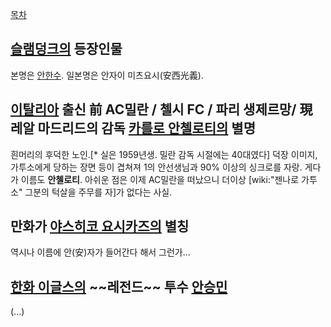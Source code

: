 [[목차]]

== [[슬램덩크]]의 등장인물 ==
본명은 [[안한수]]. 일본명은 안자이 미츠요시(安西光義).

== [[이탈리아]] 출신 前 AC밀란 / 첼시 FC / 파리 생제르망/ 現 레알 마드리드의 감독 [[카를로 안첼로티]]의 별명 ==
흰머리의 후덕한 노인.[* 실은 1959년생. 밀란 감독 시절에는 40대였다] 덕장 이미지, 가투소에게 당하는 장면 등이 겹쳐져 1의 안선생님과 90% 이상의 싱크로를 자랑. 게다가 이름도 '''안첼로티'''. 아쉬운 점은 이제 AC밀란을 떠났으니 더이상 [wiki:"젠나로 가투소" 그분의 턱살을 주무를 자]가 없다는 사실.

== 만화가 [[야스히코 요시카즈]]의 별칭 ==
역시나 이름에 안(安)자가 들어간다 해서 그런가...

== [[한화 이글스]]의 ~~레전드~~ 투수 [[안승민]] ==
(...)
